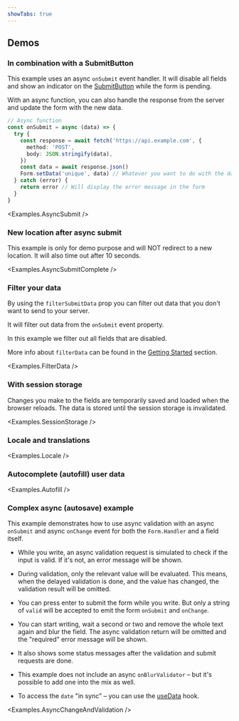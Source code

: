 ```yaml
---
showTabs: true
---
```



## Demos

### In combination with a SubmitButton

This example uses an async `onSubmit` event handler. It will disable all fields and show an indicator on the [SubmitButton](/uilib/extensions/forms/Form/SubmitButton/) while the form is pending.

With an async function, you can also handle the response from the server and update the form with the new data.

```ts
// Async function
const onSubmit = async (data) => {
  try {
    const response = await fetch('https://api.example.com', {
      method: 'POST',
      body: JSON.stringify(data),
    })
    const data = await response.json()
    Form.setData('unique', data) // Whatever you want to do with the data
  } catch (error) {
    return error // Will display the error message in the form
  }
}
```

<Examples.AsyncSubmit />

### New location after async submit

This example is only for demo purpose and will NOT redirect to a new location. It will also time out after 10 seconds.

<Examples.AsyncSubmitComplete />

### Filter your data

By using the `filterSubmitData` prop you can filter out data that you don't want to send to your server.

It will filter out data from the `onSubmit` event property.

In this example we filter out all fields that are disabled.

More info about `filterData` can be found in the [Getting Started](/uilib/extensions/forms/getting-started/#filter-data) section.

<Examples.FilterData />

### With session storage

Changes you make to the fields are temporarily saved and loaded
when the browser reloads. The data is stored until the session storage is invalidated.

<Examples.SessionStorage />

### Locale and translations

<Examples.Locale />

### Autocomplete (autofill) user data

<Examples.Autofill />

### Complex async (autosave) example

This example demonstrates how to use async validation with an async `onSubmit` and async `onChange` event for both the `Form.Handler` and a field itself.

- While you write, an async validation request is simulated to check if the input is valid. If it's not, an error message will be shown.

- During validation, only the relevant value will be evaluated. This means, when the delayed validation is done, and the value has changed, the validation result will be omitted.

- You can press enter to submit the form while you write. But only a string of `valid` will be accepted to emit the form `onSubmit` and `onChange`.

- You can start writing, wait a second or two and remove the whole text again and blur the field. The async validation return will be omitted and the "required" error message will be shown.

- It also shows some status messages after the validation and submit requests are done.

- This example does not include an async `onBlurValidator` – but it's possible to add one into the mix as well.

- To access the `date` "in sync" – you can use the [useData](/uilib/extensions/forms/Form/useData/) hook.

<Examples.AsyncChangeAndValidation />
